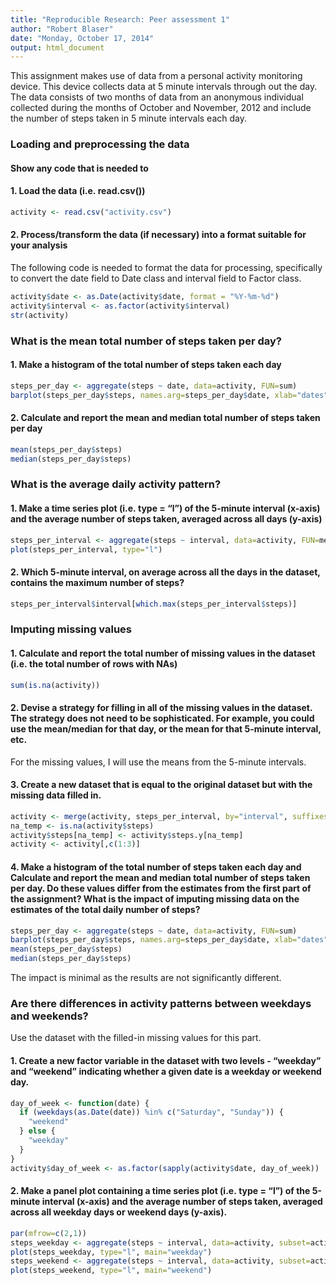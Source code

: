 ```yaml
---
title: "Reproducible Research: Peer assessment 1"
author: "Robert Blaser"
date: "Monday, October 17, 2014"
output: html_document
---
```

This assignment makes use of data from a personal activity monitoring device. This device collects data at 5 minute intervals through out the day. The data consists of two months of data from an anonymous individual collected during the months of October and November, 2012 and include the number of steps taken in 5 minute intervals each day.

### Loading and preprocessing the data
#### Show any code that is needed to
#### 1. Load the data (i.e. read.csv())

```r
activity <- read.csv("activity.csv")
```

#### 2. Process/transform the data (if necessary) into a format suitable for your analysis
The following code is needed to format the data for processing, specifically to convert the date field to Date class and interval field to Factor class.

```r
activity$date <- as.Date(activity$date, format = "%Y-%m-%d")
activity$interval <- as.factor(activity$interval)
str(activity)
```

### What is the mean total number of steps taken per day?
#### 1. Make a histogram of the total number of steps taken each day

```r
steps_per_day <- aggregate(steps ~ date, data=activity, FUN=sum)
barplot(steps_per_day$steps, names.arg=steps_per_day$date, xlab="dates", ylab="number of steps")
```

#### 2. Calculate and report the mean and median total number of steps taken per day

```r
mean(steps_per_day$steps)
median(steps_per_day$steps)
```

### What is the average daily activity pattern?
#### 1. Make a time series plot (i.e. type = "l") of the 5-minute interval (x-axis) and the average number of steps taken, averaged across all days (y-axis)

```r
steps_per_interval <- aggregate(steps ~ interval, data=activity, FUN=mean)
plot(steps_per_interval, type="l")
```

#### 2. Which 5-minute interval, on average across all the days in the dataset, contains the maximum number of steps?

```r
steps_per_interval$interval[which.max(steps_per_interval$steps)]
```

### Imputing missing values
#### 1. Calculate and report the total number of missing values in the dataset (i.e. the total number of rows with NAs)

```r
sum(is.na(activity))
```

#### 2. Devise a strategy for filling in all of the missing values in the dataset. The strategy does not need to be sophisticated. For example, you could use the mean/median for that day, or the mean for that 5-minute interval, etc.

For the missing values, I will use the means from the 5-minute intervals.

#### 3. Create a new dataset that is equal to the original dataset but with the missing data filled in.

```r
activity <- merge(activity, steps_per_interval, by="interval", suffixes=c("",".y"))
na_temp <- is.na(activity$steps)
activity$steps[na_temp] <- activity$steps.y[na_temp]
activity <- activity[,c(1:3)]
```

#### 4. Make a histogram of the total number of steps taken each day and Calculate and report the mean and median total number of steps taken per day. Do these values differ from the estimates from the first part of the assignment? What is the impact of imputing missing data on the estimates of the total daily number of steps?

```r
steps_per_day <- aggregate(steps ~ date, data=activity, FUN=sum)
barplot(steps_per_day$steps, names.arg=steps_per_day$date, xlab="dates", ylab="number of steps")
mean(steps_per_day$steps)
median(steps_per_day$steps)
```

The impact is minimal as the results are not significantly different.

### Are there differences in activity patterns between weekdays and weekends?
Use the dataset with the filled-in missing values for this part.

#### 1. Create a new factor variable in the dataset with two levels - "weekday" and "weekend" indicating whether a given date is a weekday or weekend day.

```r
day_of_week <- function(date) {
  if (weekdays(as.Date(date)) %in% c("Saturday", "Sunday")) {
    "weekend"
  } else {
    "weekday"
  }
}
activity$day_of_week <- as.factor(sapply(activity$date, day_of_week))
```

#### 2. Make a panel plot containing a time series plot (i.e. type = "l") of the 5-minute interval (x-axis) and the average number of steps taken, averaged across all weekday days or weekend days (y-axis).

```r
par(mfrow=c(2,1))
steps_weekday <- aggregate(steps ~ interval, data=activity, subset=activity$day_of_week=='weekday', FUN=mean)
plot(steps_weekday, type="l", main="weekday")
steps_weekend <- aggregate(steps ~ interval, data=activity, subset=activity$day_of_week=='weekend', FUN=mean)
plot(steps_weekend, type="l", main="weekend")
```

